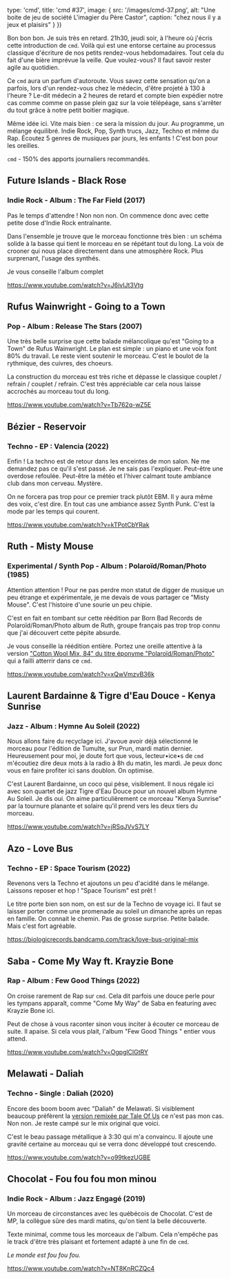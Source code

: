

  type: 'cmd',
  title: 'cmd #37',
  image: {
    src: '/images/cmd-37.png',
    alt: "Une boite de jeu de société L'imagier du Père Castor",
    caption: "chez nous il y a jeux et plaisirs"
  }
}) 


Bon bon bon. Je suis très en retard. 21h30, jeudi soir, à l'heure où j'écris
cette introduction de `cmd`. Voilà qui est une entorse certaine au processus
classique d'écriture de nos petits rendez-vous hebdomadaires. Tout cela du fait
d'une bière imprévue la veille. Que voulez-vous? Il faut savoir rester agile au
quotidien.

Ce `cmd` aura un parfum d'autoroute. Vous savez cette sensation qu'on a parfois,
lors d'un rendez-vous chez le médecin, d'être projeté à 130 à l'heure ? Le-dit
médecin a 2 heures de retard et compte bien expédier notre cas comme comme on
passe plein gaz sur la voie télépéage, sans s'arrêter du tout grâce à notre
petit boitier magique. 

Même idée ici. Vite mais bien : ce sera la mission du jour. Au programme, un
mélange équilibré. Indie Rock, Pop, Synth trucs, Jazz, Techno et même du Rap.
Écoutez 5 genres de musiques par jours, les enfants ! C'est bon pour les
oreilles. 

`cmd` -  150% des apports journaliers recommandés.



## Future Islands - Black Rose

### Indie Rock - Album : The Far Field (2017)

Pas le temps d'attendre ! Non non non. On commence donc avec cette petite dose
d'Indie Rock entraînante.

Dans l'ensemble je trouve que le morceau fonctionne très bien : un schéma solide
à la basse qui tient le morceau en se répétant tout du long. La voix de crooner
qui nous place directement dans une atmosphère Rock. Plus surprenant, l'usage
des synthés. 

Je vous conseille l'album complet

https://www.youtube.com/watch?v=J6ivIJt3Vtg



## Rufus Wainwright - Going to a Town

### Pop - Album : Release The Stars (2007)

Une très belle surprise que cette balade mélancolique qu'est "Going to a Town"
de Rufus Wainwright. Le plan est simple : un piano et une voix font 80% du
travail. Le reste vient soutenir le morceau. C'est le boulot de la rythmique,
des cuivres, des choeurs.

La construction du morceau est très riche et dépasse le classique couplet /
refrain / couplet / refrain. C'est très appréciable car cela nous laisse
accrochés au morceau tout du long.

https://www.youtube.com/watch?v=Tb762q-wZ5E



## Bézier - Reservoir

### Techno - EP : Valencia (2022)

Enfin ! La techno est de retour dans les enceintes de mon salon. Ne me demandez
pas ce qu'il s'est passé. Je ne sais pas l'expliquer. Peut-être une overdose
refoulée. Peut-être la météo et l'hiver calmant toute ambiance club dans mon
cerveau. Mystère.

On ne forcera pas trop pour ce premier track plutôt EBM. Il y aura même des
voix, c'est dire. En tout cas une ambiance assez Synth Punk. C'est la mode
par les temps qui courent.

https://www.youtube.com/watch?v=kTPotCbYRak



## Ruth - Misty Mouse

### Experimental / Synth Pop - Album : Polaroïd/Roman/Photo (1985)

Attention attention ! Pour ne pas perdre mon statut de digger de musique un peu
étrange et expérimentale, je me devais de vous partager ce "Misty Mouse". C'est
l'histoire d'une sourie un peu chipie.

C'est en fait en tombant sur cette réédition par Born Bad Records de
Polaroïd/Roman/Photo album de Ruth, groupe français pas trop trop connu que j'ai
découvert cette pépite absurde.

Je vous conseille la réédition entière. Portez une oreille attentive à la
version ["Cotton Wool Mix, 84" du titre éponyme
"Polaroïd/Roman/Photo"](https://www.youtube.com/watch?v=WX6a-MC5btk) qui a
failli atterrir dans ce `cmd`.

https://www.youtube.com/watch?v=xQwVmzvB36k



## Laurent Bardainne & Tigre d'Eau Douce - Kenya Sunrise

### Jazz - Album : Hymne Au Soleil (2022)

Nous allons faire du recyclage ici. J'avoue avoir déjà sélectionné le morceau
pour l'édition de Tumulte, sur Prun, mardi matin dernier. Heureusement pour moi,
je doute fort que vous, lecteur•ice•s de `cmd` m'écoutiez dire deux mots à la
radio à 8h du matin, les mardi. Je peux donc vous en faire profiter ici sans
doublon. On optimise.

C'est Laurent Bardainne, un coco qui pèse, visiblement. Il nous régale ici avec
son quartet de jazz Tigre d'Eau Douce pour un nouvel album Hymne Au Soleil. Je
dis oui. On aime particulièrement ce morceau "Kenya Sunrise" par la tournure
planante et solaire qu'il prend vers les deux tiers du morceau.

https://www.youtube.com/watch?v=jRSqJVvS7LY



## Azo - Love Bus

### Techno - EP : Space Tourism (2022)

Revenons vers la Techno et ajoutons un peu d'acidité dans le mélange. Laissons
reposer et hop ! "Space Tourism" est prêt !

Le titre porte bien son nom, on est sur de la Techno de voyage ici. Il faut se
laisser porter comme une promenade au soleil un dimanche après un repas en
famille. On connait le chemin. Pas de grosse surprise. Petite balade. Mais c'est
fort agréable.

https://biologicrecords.bandcamp.com/track/love-bus-original-mix



## Saba  - Come My Way ft. Krayzie Bone

### Rap - Album : Few Good Things (2022)

On croise rarement de Rap sur `cmd`. Cela dit parfois une douce perle pour les
tympans apparaît, comme "Come My Way" de Saba en featuring avec Krayzie Bone
ici.

Peut de chose à vous raconter sinon vous inciter à écouter ce morceau de suite.
Il apaise. Si cela vous plait, l'album "Few Good Things " entier vous attend. 

https://www.youtube.com/watch?v=OgpglClGtRY



## Melawati - Daliah

### Techno - Single : Daliah (2020)

Encore des boom boom avec "Daliah" de Melawati. Si visiblement beaucoup
préfèrent la [version remixée par Tale Of
Us](https://www.youtube.com/watch?v=Ysp43aPzQKI) ce n'est pas mon cas. Non non.
Je reste campé sur le mix original que voici.

C'est le beau passage métallique à 3:30 qui m'a convaincu. Il ajoute une gravité
certaine au morceau qui se verra donc développé tout crescendo.

https://www.youtube.com/watch?v=o99tkezUGBE



## Chocolat - Fou fou fou mon minou

### Indie Rock - Album : Jazz Engagé (2019)

Un morceau de circonstances avec les québécois de Chocolat. C'est de MP, la
collègue sûre des mardi matins, qu'on tient la belle découverte.

Texte minimal, comme tous les morceaux de l'album. Cela n'empêche pas le track
d'être très plaisant et fortement adapté à une fin de `cmd`.

*Le monde est fou fou fou.*

https://www.youtube.com/watch?v=NT8KnRCZQc4

